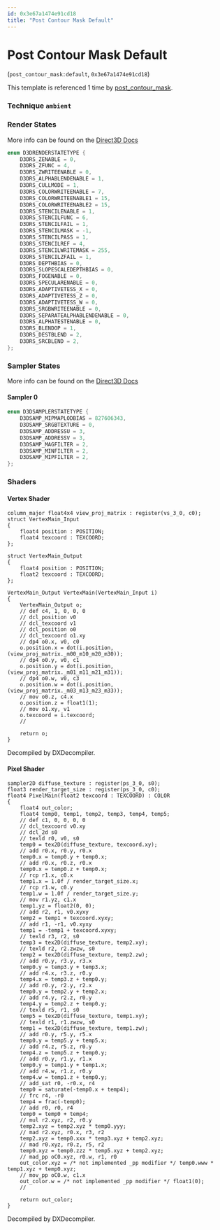 ```yaml
---
id: 0x3e67a1474e91cd18
title: "Post Contour Mask Default"
---
```


# Post Contour Mask Default
(`post_contour_mask:default`, `0x3e67a1474e91cd18`)

This template is referenced 1 time by [post_contour_mask](/docs/Generated/Render%20Templates/post.render_template_database#post-contour-mask).


### Technique `ambient`
### Render States
More info can be found on the [Direct3D Docs](https://learn.microsoft.com/en-us/windows/win32/direct3d9/d3drenderstatetype)
```cpp
enum D3DRENDERSTATETYPE {
	D3DRS_ZENABLE = 0,
	D3DRS_ZFUNC = 4,
	D3DRS_ZWRITEENABLE = 0,
	D3DRS_ALPHABLENDENABLE = 1,
	D3DRS_CULLMODE = 1,
	D3DRS_COLORWRITEENABLE = 7,
	D3DRS_COLORWRITEENABLE1 = 15,
	D3DRS_COLORWRITEENABLE2 = 15,
	D3DRS_STENCILENABLE = 1,
	D3DRS_STENCILFUNC = 6,
	D3DRS_STENCILFAIL = 1,
	D3DRS_STENCILMASK = -1,
	D3DRS_STENCILPASS = 1,
	D3DRS_STENCILREF = 4,
	D3DRS_STENCILWRITEMASK = 255,
	D3DRS_STENCILZFAIL = 1,
	D3DRS_DEPTHBIAS = 0,
	D3DRS_SLOPESCALEDEPTHBIAS = 0,
	D3DRS_FOGENABLE = 0,
	D3DRS_SPECULARENABLE = 0,
	D3DRS_ADAPTIVETESS_X = 0,
	D3DRS_ADAPTIVETESS_Z = 0,
	D3DRS_ADAPTIVETESS_W = 0,
	D3DRS_SRGBWRITEENABLE = 0,
	D3DRS_SEPARATEALPHABLENDENABLE = 0,
	D3DRS_ALPHATESTENABLE = 0,
	D3DRS_BLENDOP = 1,
	D3DRS_DESTBLEND = 2,
	D3DRS_SRCBLEND = 2,
};
```
### Sampler States
More info can be found on the [Direct3D Docs](https://learn.microsoft.com/en-us/windows/win32/direct3d9/d3dsamplerstatetype)
#### Sampler 0
```cpp
enum D3DSAMPLERSTATETYPE {
	D3DSAMP_MIPMAPLODBIAS = 827606343,
	D3DSAMP_SRGBTEXTURE = 0,
	D3DSAMP_ADDRESSU = 3,
	D3DSAMP_ADDRESSV = 3,
	D3DSAMP_MAGFILTER = 2,
	D3DSAMP_MINFILTER = 2,
	D3DSAMP_MIPFILTER = 2,
};
```
### Shaders
#### Vertex Shader
```hlsl
column_major float4x4 view_proj_matrix : register(vs_3_0, c0);
struct VertexMain_Input
{
    float4 position : POSITION;
    float4 texcoord : TEXCOORD;
};

struct VertexMain_Output
{
    float4 position : POSITION;
    float2 texcoord : TEXCOORD;
};

VertexMain_Output VertexMain(VertexMain_Input i)
{
    VertexMain_Output o;
    // def c4, 1, 0, 0, 0
    // dcl_position v0
    // dcl_texcoord v1
    // dcl_position o0
    // dcl_texcoord o1.xy
    // dp4 o0.x, v0, c0
    o.position.x = dot(i.position, (view_proj_matrix._m00_m10_m20_m30));
    // dp4 o0.y, v0, c1
    o.position.y = dot(i.position, (view_proj_matrix._m01_m11_m21_m31));
    // dp4 o0.w, v0, c3
    o.position.w = dot(i.position, (view_proj_matrix._m03_m13_m23_m33));
    // mov o0.z, c4.x
    o.position.z = float1(1);
    // mov o1.xy, v1
    o.texcoord = i.texcoord;
    // 

    return o;
}
```
Decompiled by DXDecompiler.
#### Pixel Shader
```hlsl
sampler2D diffuse_texture : register(ps_3_0, s0);
float3 render_target_size : register(ps_3_0, c0);
float4 PixelMain(float2 texcoord : TEXCOORD) : COLOR
{
    float4 out_color;
    float4 temp0, temp1, temp2, temp3, temp4, temp5;
    // def c1, 0, 0, 0, 0
    // dcl_texcoord v0.xy
    // dcl_2d s0
    // texld r0, v0, s0
    temp0 = tex2D(diffuse_texture, texcoord.xy);
    // add r0.x, r0.y, r0.x
    temp0.x = temp0.y + temp0.x;
    // add r0.x, r0.z, r0.x
    temp0.x = temp0.z + temp0.x;
    // rcp r1.x, c0.x
    temp1.x = 1.0f / render_target_size.x;
    // rcp r1.w, c0.y
    temp1.w = 1.0f / render_target_size.y;
    // mov r1.yz, c1.x
    temp1.yz = float2(0, 0);
    // add r2, r1, v0.xyxy
    temp2 = temp1 + texcoord.xyxy;
    // add r1, -r1, v0.xyxy
    temp1 = -temp1 + texcoord.xyxy;
    // texld r3, r2, s0
    temp3 = tex2D(diffuse_texture, temp2.xy);
    // texld r2, r2.zwzw, s0
    temp2 = tex2D(diffuse_texture, temp2.zw);
    // add r0.y, r3.y, r3.x
    temp0.y = temp3.y + temp3.x;
    // add r4.x, r3.z, r0.y
    temp4.x = temp3.z + temp0.y;
    // add r0.y, r2.y, r2.x
    temp0.y = temp2.y + temp2.x;
    // add r4.y, r2.z, r0.y
    temp4.y = temp2.z + temp0.y;
    // texld r5, r1, s0
    temp5 = tex2D(diffuse_texture, temp1.xy);
    // texld r1, r1.zwzw, s0
    temp1 = tex2D(diffuse_texture, temp1.zw);
    // add r0.y, r5.y, r5.x
    temp0.y = temp5.y + temp5.x;
    // add r4.z, r5.z, r0.y
    temp4.z = temp5.z + temp0.y;
    // add r0.y, r1.y, r1.x
    temp0.y = temp1.y + temp1.x;
    // add r4.w, r1.z, r0.y
    temp4.w = temp1.z + temp0.y;
    // add_sat r0, -r0.x, r4
    temp0 = saturate(-temp0.x + temp4);
    // frc r4, -r0
    temp4 = frac(-temp0);
    // add r0, r0, r4
    temp0 = temp0 + temp4;
    // mul r2.xyz, r2, r0.y
    temp2.xyz = temp2.xyz * temp0.yyy;
    // mad r2.xyz, r0.x, r3, r2
    temp2.xyz = temp0.xxx * temp3.xyz + temp2.xyz;
    // mad r0.xyz, r0.z, r5, r2
    temp0.xyz = temp0.zzz * temp5.xyz + temp2.xyz;
    // mad_pp oC0.xyz, r0.w, r1, r0
    out_color.xyz = /* not implemented _pp modifier */ temp0.www * temp1.xyz + temp0.xyz;
    // mov_pp oC0.w, c1.x
    out_color.w = /* not implemented _pp modifier */ float1(0);
    // 

    return out_color;
}
```
Decompiled by DXDecompiler.

